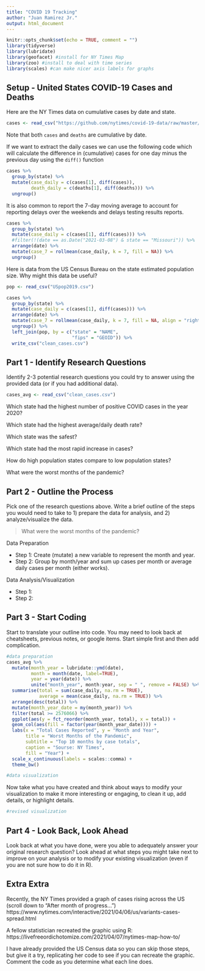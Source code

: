 ```yaml
---
title: "COVID 19 Tracking"
author: "Juan Ramirez Jr."
output: html_document
---
```


```r
knitr::opts_chunk$set(echo = TRUE, comment = "")
library(tidyverse)
library(lubridate)
library(geofacet) #install for NY Times Map
library(zoo) #install to deal with time series
library(scales) #can make nicer axis labels for graphs
```

## Setup - United States COVID-19 Cases and Deaths

Here are the NY Times data on cumulative cases by date and state.
```r
cases <- read_csv("https://github.com/nytimes/covid-19-data/raw/master/us-states.csv")
```

Note that both `cases` and `deaths` are cumulative by date.

If we want to extract the daily cases we can use the following code which will calculate the difference in (cumulative) cases for one day minus the previous day using the `diff()` function 
```r
cases %>%
  group_by(state) %>%
  mutate(case_daily = c(cases[1], diff(cases)),
         death_daily = c(deaths[1], diff(deaths))) %>%
  ungroup()
```


It is also common to report the 7-day moving average to account for reporting delays over the weekends and delays testing results reports.

```r
cases %>%
  group_by(state) %>%
  mutate(case_daily = c(cases[1], diff(cases))) %>%
  #filter(!(date == as.Date("2021-03-08") & state == "Missouri")) %>% 
  arrange(date) %>%
  mutate(case_7 = rollmean(case_daily, k = 7, fill = NA)) %>%
  ungroup()
```



Here is data from the US Census Bureau on the state estimated population size. Why might this data be useful?
```r
pop <- read_csv("USpop2019.csv")
```

```r
cases %>%
  group_by(state) %>%
  mutate(case_daily = c(cases[1], diff(cases))) %>%
  arrange(date) %>%
  mutate(case_7 = rollmean(case_daily, k = 7, fill = NA, align = "right")) %>%
  ungroup() %>% 
  left_join(pop, by = c("state" = "NAME",
                        "fips" = "GEOID")) %>% 
  write_csv("clean_cases.csv")
```

## Part 1 - Identify Research Questions
Identify 2-3 potential research questions you could try to answer using the provided data (or if you had additional data).

```r
cases_avg <- read_csv("clean_cases.csv")
```

Which state had the highest number of positive COVID cases in the year 2020?

Which state had the highest average/daily death rate?

Which state was the safest?

Which state had the most rapid increase in cases?

How do high population states compare to low population states?

What were the worst months of the pandemic?






## Part 2 - Outline the Process
Pick one of the research questions above. Write a brief outline of the steps you would need to take to 1) prepare the data for analysis, and 2) analyze/visualize the data. 

>What were the worst months of the pandemic?

Data Preparation  

- Step 1:  Create (mutate) a new variable to represent the month and year.
- Step 2:  Group by month/year and sum up cases per month or average daily cases per month (either works).


Data Analysis/Visualization  

- Step 1:  
- Step 2:  



## Part 3 - Start Coding
Start to translate your outline into code. You may need to look back at cheatsheets, previous notes, or google items.  Start simple first and then add complication.

```r
#data preparation
cases_avg %>% 
  mutate(month_year = lubridate::ymd(date),
         month = month(date, label=TRUE),
         year = year(date)) %>% 
         unite("month_year", month:year, sep = " ", remove = FALSE) %>% group_by(month_year) %>% 
  summarise(total = sum(case_daily, na.rm = TRUE),
            average = mean(case_daily, na.rm = TRUE)) %>% 
  arrange(desc(total)) %>% 
  mutate(month_year_date = my(month_year)) %>% 
  filter(total >= 2576066) %>% 
  ggplot(aes(y = fct_reorder(month_year, total), x = total)) +
  geom_col(aes(fill = factor(year(month_year_date)))) +
  labs(x = "Total Cases Reported", y = "Month and Year",
       title = "Worst Months of the Pandemic",
       subtitle = "Top 10 months by case totals",
       caption = "Sourse: NY Times",
       fill = "Year") +
  scale_x_continuous(labels = scales::comma) +
  theme_bw()
```



```r
#data visualization
```


Now take what you have created and think about ways to modify your visualization to make it more interesting or engaging, to clean it up, add details, or highlight details.  

```r
#revised visualization
```


## Part 4 - Look Back, Look Ahead
Look back at what you have done, were you able to adequately answer your original research question? Look ahead at what steps you might take next to improve on your analysis or to modify your existing visualization (even if you are not sure how to do it in R).







## Extra Extra
Recently, the NY Times provided a graph of cases rising across the US (scroll down to "After month of progress...")
https://www.nytimes.com/interactive/2021/04/06/us/variants-cases-spread.html


A fellow statistician recreated the graphic using R:
https://livefreeordichotomize.com/2021/04/07/nytimes-map-how-to/

I have already provided the US Census data so you can skip those steps, but give it a try, replicating her code to see if you can recreate the graphic. Comment the code as you determine what each line does.
